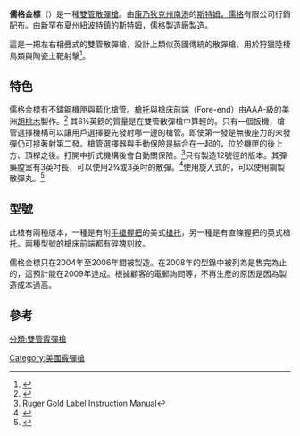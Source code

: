 {{noteTA
|G1=軍事
|G2=長度單位
|G3=Firearms
}}
{{Infobox Weapon <!-- See Template:Infobox Weapon -->
|name= 儒格金標（Ruger Gold Label）
|image=
|image_size= 
|caption= 
|origin= {{flag|USA}}
|type= [[雙管散彈槍|雙管散彈槍]]
<!-- Type selection -->
|is_ranged= yes
<!-- Production history -->
|designer= 
|design_date=
|manufacturer= [[斯特姆，儒格|斯特姆，儒格]]
|production_date= 2002—2006年
|number= 
|variants= 
<!-- General specifications -->
|weight= 6½英磅
|length= 45½英吋
|part_length= 28英吋
<!-- Ranged weapon specifications --> 
|caliber= 12鉛徑
|action= [[中折式|中折式]]
|mode= {{Link-en|單發|Single shot|單發}}
|sights= 
}}

'''儒格金標'''（{{lang-en|'''Ruger Gold Label'''}}）是一種[[雙管散彈槍|雙管散彈槍]]。由[[康乃狄克州|康乃狄克州]][[南港_(康乃狄克州)|南港]]的[[斯特姆，儒格|斯特姆，儒格]]有限公司行銷配布。由[[新罕布夏州|新罕布夏州]][[纽波特_(新罕布什尔州)|紐波特鎮]]的斯特姆，儒格製造廠製造。

這是一把左右相疊式的雙管散彈槍，設計上類似英國傳統的散彈槍，用於狩獵陸棲鳥類與陶瓷土靶射擊<ref>{{Cite web |url=http://findarticles.com/p/articles/mi_m0BQY/is_7_48/ai_87413413 |title=Bodinson, Holt. "Ruger's Elegant Game Gun", ''Guns'' magazine, July, 2002 |accessdate=2014-07-25 |archive-date=2010-05-06 |archive-url=https://web.archive.org/web/20100506085407/http://findarticles.com/p/articles/mi_m0BQY/is_7_48/ai_87413413/ |dead-url=no }}</ref>。

== 特色 ==
儒格金標有不鏽鋼機匣與藍化槍管。[[槍托|槍托]]與槍床前端（Fore-end）由AAA-級的美洲[[胡桃木|胡桃木]]製作。<ref>{{Cite web |url=http://www.billhanusbirdguns.com/archive20.html |title=Hanus, Bill. "It's Time to Make Nice with Your Ruger Dealer", Bill Hanus Birdguns |accessdate=2014-07-25 |archive-date=2008-05-13 |archive-url=https://web.archive.org/web/20080513043514/http://www.billhanusbirdguns.com/archive20.html |dead-url=no }}</ref> 其6½英鎊的質量是在雙管散彈槍中算輕的。只有一個扳機，槍管選擇機構可以讓用戶選擇要先發射哪一邊的槍管。即使第一發是無後座力的未發彈仍可接著射第二發。槍管選擇器與手動保險是結合在一起的，位於機匣的後上方、頂桿之後。打開中折式機構後會自動關保險。<ref>[http://www.ruger.com/Firearms/PDF/InstructionManuals/31.pdf Ruger Gold Label Instruction Manual]</ref>只有製造12號徑的版本。其彈藥膛室有3英吋長，可以使用2¾或3英吋的散彈。<ref>{{Cite web |url=http://www.gunsandammomag.com/long_guns/gold_091205/index.html |title=Miller, Payton. "Ruger Gold Label", ''Guns & Ammo'', April, 2005 |access-date=2014-07-25 |archive-url=https://web.archive.org/web/20080620131901/http://www.gunsandammomag.com/long_guns/gold_091205/index.html |archive-date=2008-06-20 |dead-url=yes }}</ref>使用旋入式的{{Link-en|收束器|Choke (firearms)}}，可以使用鋼製散彈丸。<ref>{{Cite web |url=http://www.gun-tests.com/issues/17_10/features/5283-1.html |title="Ruger’s Gold Label Takes On British 12-Bore Game Guns", ''Gun Tests'', October, 2005 |access-date=2014-07-25 |archive-url=https://web.archive.org/web/20140809034153/http://www.gun-tests.com/issues/17_10/features/5283-1.html |archive-date=2014-08-09 |dead-url=yes }}</ref>

== 型號 ==
此槍有兩種版本，一種是有附[[手槍握把|手槍握把]]的美式[[槍托|槍托]]，另一種是有直條握把的英式槍托。兩種型號的槍床前端都有碎塊刻紋。

儒格金標只在2004年至2006年間被製造。在2008年的型錄中被列為是售完為止的，這預計能在2009年達成。根據顧客的電郵詢問等，不再生產的原因是因為製造成本過高。

== 參考 ==
{{reflist}}

{{Ruger}}

[[分類:雙管霰彈槍|分類:雙管霰彈槍]]
[[Category:美國霰彈槍|Category:美國霰彈槍]]